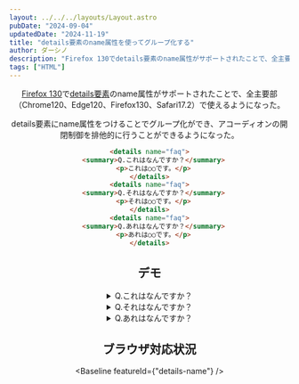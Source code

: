 ```yaml
---
layout: ../../../layouts/Layout.astro
pubDate: "2024-09-04"
updatedDate: "2024-11-19"
title: "details要素のname属性を使ってグループ化する"
author: ダーシノ
description: "Firefox 130でdetails要素のname属性がサポートされたことで、全主要部（Chrome120、Edge120、Firefox130、Safari17.2）で使えるようになった。details要素にname属性をつけることでグループ化ができ、アコーディオンの開閉制御を排他的に行うことができるようになった。"
tags: ["HTML"]
---
```



<Header {...frontmatter} />

[Firefox 130](https://developer.mozilla.org/en-US/docs/Mozilla/Firefox/Releases/130)で[details要素](https://developer.mozilla.org/en-US/docs/Web/HTML/Element/details)のname属性がサポートされたことで、全主要部（Chrome120、Edge120、Firefox130、Safari17.2）で使えるようになった。


details要素にname属性をつけることでグループ化ができ、アコーディオンの開閉制御を排他的に行うことができるようになった。

```html
<details name="faq">
  <summary>Q.これはなんですか？</summary>
  <p>これは○○です。</p>
</details>
<details name="faq">
  <summary>Q.それはなんですか？</summary>
  <p>それは○○です。</p>
</details>
<details name="faq">
  <summary>Q.あれはなんですか？</summary>
  <p>あれは○○です。</p>
</details>
```

## デモ

<details name="faq">
  <summary>Q.これはなんですか？</summary>
  <p>これは○○です。</p>
</details>
<details name="faq">
  <summary>Q.それはなんですか？</summary>
  <p>それは○○です。</p>
</details>
<details name="faq">
  <summary>Q.あれはなんですか？</summary>
  <p>あれは○○です。</p>
</details>


## ブラウザ対応状況


<Baseline featureId={"details-name"} />
